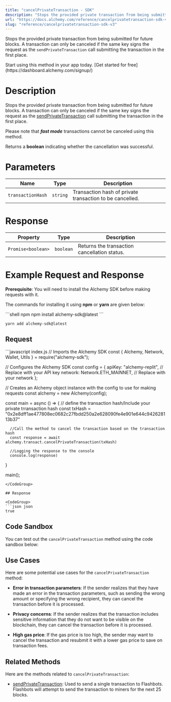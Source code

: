 ```yaml
---
title: "cancelPrivateTransaction - SDK"
description: "Stops the provided private transaction from being submitted for future blocks. A transaction can only be canceled if the same key signs the request as the sendPrivateTransaction call submitting the transaction in the first place."
url: "https://docs.alchemy.com/reference/cancelprivatetransaction-sdk-v3"
slug: "reference/cancelprivatetransaction-sdk-v3"
---
```


Stops the provided private transaction from being submitted for future blocks. A transaction can only be canceled if the same key signs the request as the `sendPrivateTransaction` call submitting the transaction in the first place.

<Tip title="Don’t have an API key?" icon="star">
  Start using this method in your app today. [Get started for free](https://dashboard.alchemy.com/signup/)
</Tip>

# Description

Stops the provided private transaction from being submitted for future blocks. A transaction can only be canceled if the same key signs the request as the [sendPrivateTransaction](/reference/sendprivatetransaction-sdk) call submitting the transaction in the first place.

Please note that ***fast mode*** transactions cannot be canceled using this method.

Returns a **boolean** indicating whether the cancellation was successful.

# Parameters

| Name              | Type     | Description                                              |
| ----------------- | -------- | -------------------------------------------------------- |
| `transactionHash` | `string` | Transaction hash of private transaction to be cancelled. |

# Response

| Property           | Type      | Description                                  |
| ------------------ | --------- | -------------------------------------------- |
| `Promise<boolean>` | `boolean` | Returns the transaction cancellation status. |

# Example Request and Response

**Prerequisite**: You will need to install the Alchemy SDK before making requests with it.

The commands for installing it using **npm** or **yarn** are given below:

<CodeGroup>
  ```shell npm
  npm install alchemy-sdk@latest
  ```

  ```shell yarn
  yarn add alchemy-sdk@latest
  ```
</CodeGroup>

## Request

<CodeGroup>
  ```javascript index.js
  // Imports the Alchemy SDK
  const { Alchemy, Network, Wallet, Utils } = require("alchemy-sdk");

  // Configures the Alchemy SDK
  const config = {
      apiKey: "alchemy-replit", // Replace with your API key
      network: Network.ETH_MAINNET, // Replace with your network
  };

  // Creates an Alchemy object instance with the config to use for making requests
  const alchemy = new Alchemy(config);

  const main = async () => {
      // define the transaction hash/Include your private trransaction hash
      const txHash = "0x2e8dff1ae477808ec0682c27fbdd250a2e628090fe4e901e644c942628113b37"

      //Call the method to cancel the transaction based on the transaction hash
      const response = await alchemy.transact.cancelPrivateTransaction(txHash)

      //Logging the response to the console
      console.log(response)
  }

  main();
  ```
</CodeGroup>

## Response

<CodeGroup>
  ```json json
  true
  ```
</CodeGroup>

## Code Sandbox

You can test out the `cancelPrivateTransaction` method using the code sandbox below:

## Use Cases

Here are some potential use cases for the `cancelPrivateTransaction` method:

* **Error in transaction parameters**: If the sender realizes that they have made an error in the transaction parameters, such as sending the wrong amount or specifying the wrong recipient, they can cancel the transaction before it is processed.

* **Privacy concerns**: If the sender realizes that the transaction includes sensitive information that they do not want to be visible on the blockchain, they can cancel the transaction before it is processed.

* **High gas price**: If the gas price is too high, the sender may want to cancel the transaction and resubmit it with a lower gas price to save on transaction fees.

## Related Methods

Here are the methods related to `cancelPrivateTransaction`:

* [sendPrivateTransaction](/reference/sendprivatetransaction-sdk): Used to send a single transaction to Flashbots. Flashbots will attempt to send the transaction to miners for the next 25 blocks.
